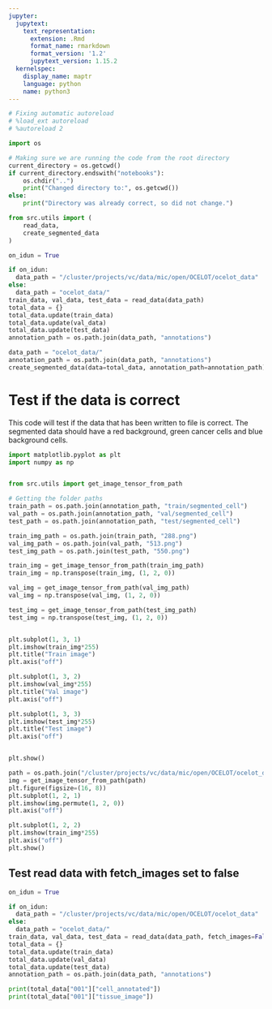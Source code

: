 ```yaml
---
jupyter:
  jupytext:
    text_representation:
      extension: .Rmd
      format_name: rmarkdown
      format_version: '1.2'
      jupytext_version: 1.15.2
  kernelspec:
    display_name: maptr
    language: python
    name: python3
---
```


```python
# Fixing automatic autoreload
# %load_ext autoreload
# %autoreload 2
```

```python
import os 

# Making sure we are running the code from the root directory
current_directory = os.getcwd()
if current_directory.endswith("notebooks"):
    os.chdir("..")
    print("Changed directory to:", os.getcwd())
else:
    print("Directory was already correct, so did not change.")
```

```python
from src.utils import (
    read_data, 
    create_segmented_data
)
```

```python
on_idun = True

if on_idun:
  data_path = "/cluster/projects/vc/data/mic/open/OCELOT/ocelot_data"
else: 
  data_path = "ocelot_data/"
train_data, val_data, test_data = read_data(data_path)
total_data = {}
total_data.update(train_data)
total_data.update(val_data)
total_data.update(test_data)
annotation_path = os.path.join(data_path, "annotations")
```

```python
data_path = "ocelot_data/"
annotation_path = os.path.join(data_path, "annotations")
create_segmented_data(data=total_data, annotation_path=annotation_path)
```

# Test if the data is correct
This code will test if the data that has been written to file is correct. 
The segmented data should have a red background, green cancer cells and 
blue background cells. 

```python
import matplotlib.pyplot as plt
import numpy as np


from src.utils import get_image_tensor_from_path

# Getting the folder paths
train_path = os.path.join(annotation_path, "train/segmented_cell")
val_path = os.path.join(annotation_path, "val/segmented_cell")
test_path = os.path.join(annotation_path, "test/segmented_cell")

train_img_path = os.path.join(train_path, "288.png")
val_img_path = os.path.join(val_path, "513.png")
test_img_path = os.path.join(test_path, "550.png")

train_img = get_image_tensor_from_path(train_img_path)
train_img = np.transpose(train_img, (1, 2, 0))

val_img = get_image_tensor_from_path(val_img_path)
val_img = np.transpose(val_img, (1, 2, 0))

test_img = get_image_tensor_from_path(test_img_path)
test_img = np.transpose(test_img, (1, 2, 0))


plt.subplot(1, 3, 1)
plt.imshow(train_img*255)
plt.title("Train image")
plt.axis("off")

plt.subplot(1, 3, 2)
plt.imshow(val_img*255)
plt.title("Val image")
plt.axis("off")

plt.subplot(1, 3, 3)
plt.imshow(test_img*255)
plt.title("Test image")
plt.axis("off")


plt.show()

```

```python
path = os.path.join("/cluster/projects/vc/data/mic/open/OCELOT/ocelot_data", "images/train/cell/288.jpg")
img = get_image_tensor_from_path(path)
plt.figure(figsize=(16, 8))
plt.subplot(1, 2, 1)
plt.imshow(img.permute(1, 2, 0))
plt.axis("off")

plt.subplot(1, 2, 2)
plt.imshow(train_img*255)
plt.axis("off")
plt.show()
```

## Test read data with fetch_images set to false

```python
on_idun = True

if on_idun:
  data_path = "/cluster/projects/vc/data/mic/open/OCELOT/ocelot_data"
else: 
  data_path = "ocelot_data/"
train_data, val_data, test_data = read_data(data_path, fetch_images=False)
total_data = {}
total_data.update(train_data)
total_data.update(val_data)
total_data.update(test_data)
annotation_path = os.path.join(data_path, "annotations")
```

```python
print(total_data["001"]["cell_annotated"])
print(total_data["001"]["tissue_image"])
```
